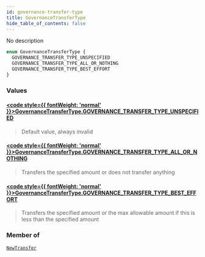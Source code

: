 ```yaml
---
id: governance-transfer-type
title: GovernanceTransferType
hide_table_of_contents: false
---
```








No description

```graphql
enum GovernanceTransferType {
  GOVERNANCE_TRANSFER_TYPE_UNSPECIFIED
  GOVERNANCE_TRANSFER_TYPE_ALL_OR_NOTHING
  GOVERNANCE_TRANSFER_TYPE_BEST_EFFORT
}
```


### Values

#### [<code style={{ fontWeight: 'normal' }}>GovernanceTransferType.<b>GOVERNANCE_TRANSFER_TYPE_UNSPECIFIED</b></code>](#) 
> Default value, always invalid
> 

#### [<code style={{ fontWeight: 'normal' }}>GovernanceTransferType.<b>GOVERNANCE_TRANSFER_TYPE_ALL_OR_NOTHING</b></code>](#) 
> Transfers the specified amount or does not transfer anything
> 

#### [<code style={{ fontWeight: 'normal' }}>GovernanceTransferType.<b>GOVERNANCE_TRANSFER_TYPE_BEST_EFFORT</b></code>](#) 
> Transfers the specified amount or the max allowable amount if this is less than the specified amount
> 



### Member of

[`NewTransfer`](/mainnet/api/graphql/objects/new-transfer)  <Badge class="secondary" text="object"/>



